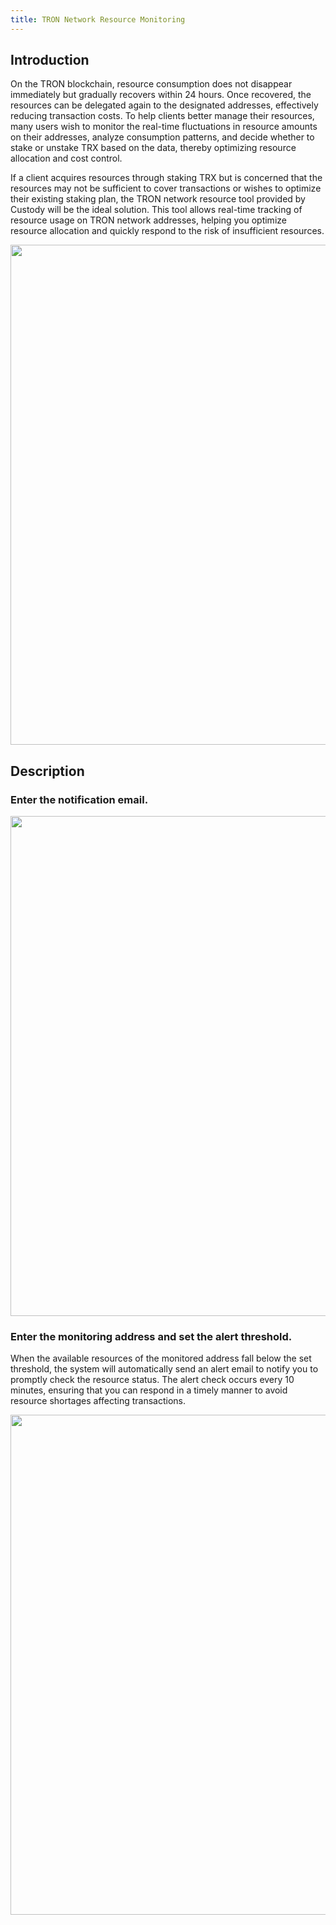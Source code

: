 ```yaml
---
title: TRON Network Resource Monitoring
---
```


  
## Introduction

On the TRON blockchain, resource consumption does not disappear immediately but gradually recovers within 24 hours. Once recovered, the resources can be delegated again to the designated addresses, effectively reducing transaction costs. To help clients better manage their resources, many users wish to monitor the real-time fluctuations in resource amounts on their addresses, analyze consumption patterns, and decide whether to stake or unstake TRX based on the data, thereby optimizing resource allocation and cost control.


If a client acquires resources through staking TRX but is concerned that the resources may not be sufficient to cover transactions or wishes to optimize their existing staking plan, the TRON network resource tool provided by Custody will be the ideal solution. This tool allows real-time tracking of resource usage on TRON network addresses, helping you optimize resource allocation and quickly respond to the risk of insufficient resources.
 <div className="w-full flex items-center justify-center">
      <img src="/images/help-center/monitorEN1 10.38.44.png" width="800"/>
  </div>

  
  
## Description
  
  ### Enter the notification email.
  <div className="w-full flex items-center justify-center">
      <img src="/images/help-center/monitorEN2.png" width="800"/>
  </div>
  
  
  ### Enter the monitoring address and set the alert threshold.

  When the available resources of the monitored address fall below the set threshold, the system will automatically send an alert email to notify you to promptly check the resource status. The alert check occurs every 10 minutes, ensuring that you can respond in a timely manner to avoid resource shortages affecting transactions.
  
  <div className="w-full flex items-center justify-center">
      <img src="/images/help-center/monitorEN3 10.38.45.png" width="800"/>
  </div>
  
  
  
